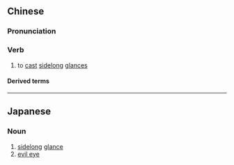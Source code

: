{{also|邪视}}
==Chinese==
{{zh-forms|s=邪视}}

===Pronunciation===
{{zh-pron
|m=xiéshì
|cat=v
}}

===Verb===
{{zh-verb}}

# {{lb|zh|literary}} to [[cast]] [[sidelong]] [[glances]]

====Derived terms====
{{zh-der|目不邪視}}

----

==Japanese==
{{ja-kanjitab}}

===Noun===
{{ja-noun|じゃし}}

# [[sidelong]] [[glance]]
# [[evil eye]]